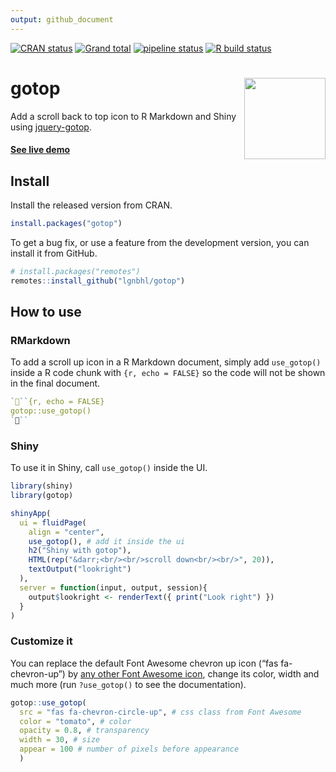 ```yaml
---
output: github_document
---
```


<!-- README.md is generated from README.Rmd. Please edit that file -->

<!-- badges: start -->
[![CRAN status](https://www.r-pkg.org/badges/version/gotop)](https://CRAN.R-project.org/package=gotop)
[![Grand total](https://cranlogs.r-pkg.org/badges/grand-total/gotop)](https://cran.r-project.org/package=gotop)
[![pipeline status](https://gitlab.com/lgnbhl/gotop/badges/master/pipeline.svg)](https://gitlab.com/lgnbhl/gotop/pipelines)
[![R build status](https://github.com/lgnbhl/gotop/workflows/R-CMD-check/badge.svg)](https://github.com/lgnbhl/gotop/actions)
  <!-- badges: end -->

# gotop <img src="man/figures/logo.png" align="right" alt="" width="130" />

Add a scroll back to top icon to R Markdown and Shiny using [jquery-gotop](https://scottdorman.blog/jquery-gotop/).

#### [See live demo](https://gotop.felixluginbuhl.com)

## Install

Install the released version from CRAN.

```r
install.packages("gotop")
```

To get a bug fix, or use a feature from the development version, you can install it from GitHub.

```r
# install.packages("remotes")
remotes::install_github("lgnbhl/gotop")
```

## How to use

### RMarkdown

To add a scroll up icon in a R Markdown document, simply add `use_gotop()` inside a R code chunk with ```{r, echo = FALSE}``` so the code will not be shown in the final document.

``` r
```{r, echo = FALSE}
gotop::use_gotop()
```
```

### Shiny

To use it in Shiny, call `use_gotop()` inside the UI.

```r
library(shiny)
library(gotop)

shinyApp(
  ui = fluidPage(
    align = "center",
    use_gotop(), # add it inside the ui
    h2("Shiny with gotop"), 
    HTML(rep("&darr;<br/><br/>scroll down<br/><br/>", 20)),
    textOutput("lookright")
  ),
  server = function(input, output, session){
    output$lookright <- renderText({ print("Look right") })
  }
)
```

### Customize it

You can replace the default Font Awesome chevron up icon ("fas fa-chevron-up") by [any other Font Awesome icon](https://fontawesome.com/icons?d=gallery), change its color, width and much more (run `?use_gotop()` to see the documentation).

```r
gotop::use_gotop(
  src = "fas fa-chevron-circle-up", # css class from Font Awesome
  color = "tomato", # color
  opacity = 0.8, # transparency
  width = 30, # size
  appear = 100 # number of pixels before appearance
  )
```
